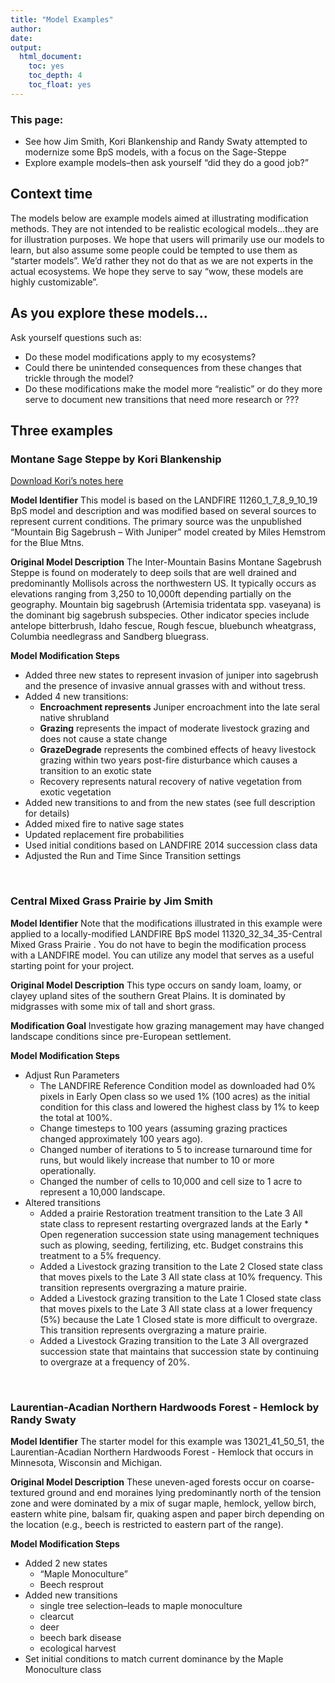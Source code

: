 ```yaml
---
title: "Model Examples"
author: 
date: 
output:
  html_document:
    toc: yes
    toc_depth: 4
    toc_float: yes
---
```


### This page:
+ See how Jim Smith, Kori Blankenship and Randy Swaty attempted to modernize some BpS models, with a focus on the Sage-Steppe
+ Explore example models--then ask yourself "did they do a good job?"

## Context time
The models below are example models aimed at illustrating modification methods. They are not intended to be realistic ecological models…they are for illustration purposes. We hope that users will primarily use our models to learn, but also assume some people could be tempted to use them as “starter models”.  We’d rather they not do that as we are not experts in the actual ecosystems. We hope they serve to say "wow, these models are highly customizable".

## As you explore these models...
Ask yourself questions such as:

* Do these model modifications apply to my ecosystems?
* Could there be unintended consequences from these changes that trickle through the model?
* Do these modifications make the model more "realistic" or do they more serve to document new transitions that need more research or ???

## Three examples

<style>
div.blue { background-color:#cde6c8; border-radius: 5px; padding: 20px;}
</style>
<div class = "blue">
### Montane Sage Steppe by Kori Blankenship

[Download Kori's notes here](https://tnc.box.com/s/ah8wy1p79ords5rl1esf74k0raxh6ivx){target='blank'}

**Model Identifier**
This model is based on the LANDFIRE 11260_1_7_8_9_10_19 BpS model and description and was modified based on several sources to represent current conditions. The primary source was the unpublished “Mountain Big Sagebrush – With Juniper” model created by Miles Hemstrom for the Blue Mtns. 

**Original Model Description**
The Inter-Mountain Basins Montane Sagebrush Steppe is found on moderately to deep soils that are well drained and predominantly Mollisols across the northwestern US. It typically occurs as elevations ranging from 3,250 to 10,000ft depending partially on the geography.
Mountain big sagebrush (Artemisia tridentata spp. vaseyana) is the dominant big sagebrush subspecies. Other indicator species include antelope bitterbrush, Idaho fescue, Rough fescue, bluebunch wheatgrass, Columbia needlegrass and Sandberg bluegrass.


**Model Modification Steps**

* Added three new states to represent invasion of juniper into sagebrush and the presence of invasive annual grasses with and without tress. 
* Added 4 new transitions:
    *	**Encroachment represents** Juniper encroachment into the late seral native shrubland
    *	**Grazing** represents the impact of moderate livestock grazing and does not cause a state change
    *	**GrazeDegrade** represents the combined effects of heavy livestock grazing within two years post-fire disturbance which causes a transition to an exotic state
    *	Recovery represents natural recovery of native vegetation from exotic vegetation
* Added new transitions to and from the new states (see full description for details)
* Added mixed fire to native sage states
* Updated replacement fire probabilities
* Used initial conditions based on LANDFIRE 2014 succession class data
* Adjusted the Run and Time Since Transition settings
</div>
<br>



### Central Mixed Grass Prairie by Jim Smith


**Model Identifier**
Note that the modifications illustrated in this example were applied to a locally-modified LANDFIRE BpS model 11320_32_34_35-Central Mixed Grass Prairie . You do not have to begin the modification process with a LANDFIRE model. You can utilize any model that serves as a useful starting point for your project.

**Original Model Description**
This type occurs on sandy loam, loamy, or clayey upland sites of the southern Great Plains. It is dominated by midgrasses with some mix of tall and short grass.  

**Modification Goal**
Investigate how grazing management may have changed landscape conditions since pre-European settlement. 

**Model Modification Steps**

* Adjust Run Parameters  
    * The LANDFIRE Reference Condition model as downloaded had 0% pixels in Early Open class so we used 1% (100 acres) as the initial condition for this class and lowered the highest class by 1% to keep the total at 100%.
    * Change timesteps to 100 years (assuming grazing practices changed approximately 100 years ago).
    * Changed number of iterations to 5 to increase turnaround time for runs, but would likely increase that number to 10 or more operationally.
    * Changed the number of cells to 10,000 and cell size to 1 acre to represent a 10,000 landscape. 
* Altered transitions
    * Added a prairie Restoration treatment transition to the Late 3 All state class to represent restarting overgrazed lands at the Early       * Open regeneration succession state using management techniques such as plowing, seeding, fertilizing, etc. Budget constrains this treatment to a 5% frequency. 
    * Added a Livestock grazing transition to the Late 2 Closed state class that moves pixels to the Late 3 All state class at 10% frequency. This transition represents overgrazing a mature prairie. 
    * Added a Livestock grazing transition to the Late 1 Closed state class that moves pixels to the Late 3 All state class at a lower frequency (5%) because the Late 1 Closed state is more difficult to overgraze. This transition represents overgrazing a mature prairie. 
    * Added a Livestock Grazing transition to the Late 3 All overgrazed succession state that maintains that succession state by continuing to overgraze at a frequency of 20%.  
    
<br>

### Laurentian-Acadian Northern Hardwoods Forest - Hemlock by Randy Swaty



**Model Identifier**
The starter model for this example was 13021_41_50_51, the Laurentian-Acadian Northern Hardwoods Forest - Hemlock that occurs in Minnesota, Wisconsin and Michigan.  

**Original Model Description**
These uneven-aged forests occur on coarse-textured ground and end moraines lying predominantly north of the tension zone and were dominated by a mix of sugar maple, hemlock, yellow birch, eastern white pine, balsam fir, quaking aspen and paper birch depending on the location (e.g., beech is restricted to eastern part of the range).  

**Model Modification Steps**

* Added 2 new states
    * "Maple Monoculture"
    * Beech  resprout
* Added new transitions
    * single tree selection–leads to maple monoculture
    * clearcut
    * deer
    * beech bark disease
    * ecological harvest 
* Set initial conditions to match current dominance by the Maple Monoculture class



